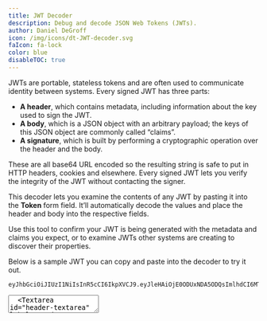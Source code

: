 ```yaml
---
title: JWT Decoder
description: Debug and decode JSON Web Tokens (JWTs).
author: Daniel DeGroff
icon: /img/icons/dt-JWT-decoder.svg
faIcon: fa-lock
color: blue
disableTOC: true
---
```


JWTs are portable, stateless tokens and are often used to communicate identity between systems. Every signed JWT has three parts:

* **A header**, which contains metadata, including information about the key used to sign the JWT.
* **A body**, which is a JSON object with an arbitrary payload; the keys of this JSON object are commonly called “claims”.
* **A signature**, which is built by performing a cryptographic operation over the header and the body.

These are all base64 URL encoded so the resulting string is safe to put in HTTP headers, cookies and elsewhere. Every signed JWT lets you verify the integrity of the JWT without contacting the signer.

This decoder lets you examine the contents of any JWT by pasting it into the <b>Token</b> form field. It’ll automatically decode the values and place the header and body into the respective fields.

Use this tool to confirm your JWT is being generated with the metadata and claims you expect, or to examine JWTs other systems are creating to discover their properties.

Below is a sample JWT you can copy and paste into the decoder to try it out.

```
eyJhbGciOiJIUzI1NiIsInR5cCI6IkpXVCJ9.eyJleHAiOjE0ODUxNDA5ODQsImlhdCI6MTQ4NTEzNzM4NCwiaXNzIjoiYWNtZS5jb20iLCJzdWIiOiIyOWFjMGMxOC0wYjRhLTQyY2YtODJmYy0wM2Q1NzAzMThhMWQiLCJhcHBsaWNhdGlvbklkIjoiNzkxMDM3MzQtOTdhYi00ZDFhLWFmMzctZTAwNmQwNWQyOTUyIiwicm9sZXMiOltdfQ.Mp0Pcwsz5VECK11Kf2ZZNF_SMKu5CgBeLN9ZOP04kZo
```

<form className="gap-y-6 grid grid-cols-1 mt-8">
  <Textarea id="encoded-textarea" label="Token" name="encoded-textarea" required={false} instructions="Paste a JSON web token into the text area above"/>
  <Textarea id="header-textarea" label="Header" name="header-textarea" required={false}/>
  <Textarea id="payload-textarea" label="Payload" name="payload-textarea" required={false}/>
</form>

<link rel="stylesheet" href="/css/codemirror-5.17.0.css"/>
<script src="/js/codemirror-min-5.17.0.js"></script>
<script type="text/javascript" src="/js/JWTDebugger-0.1.0.js" defer></script>
